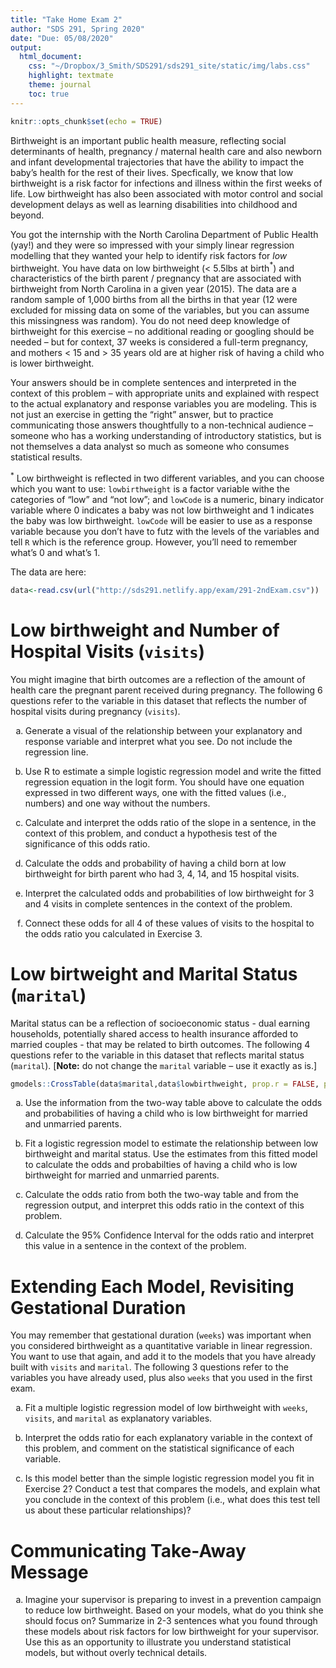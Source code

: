 ```yaml
---
title: "Take Home Exam 2"
author: "SDS 291, Spring 2020"
date: "Due: 05/08/2020"
output:
  html_document:
    css: "~/Dropbox/3_Smith/SDS291/sds291_site/static/img/labs.css"
    highlight: textmate
    theme: journal
    toc: true
---
```


```r
knitr::opts_chunk$set(echo = TRUE)
```

Birthweight is an important public health measure, reflecting social determinants of health, pregnancy / maternal health care and also newborn and infant developmental trajectories that have the ability to impact the baby's health for the rest of their lives. Specfically, we know that low birthweight is a risk factor for infections and illness within the first weeks of life. Low birthweight has also been associated with motor control and social development delays as well as learning disabilities into childhood and beyond. 

You got the internship with the North Carolina Department of Public Health (yay!) and they were so impressed with your simply linear regression modelling that they wanted your help to identify risk factors for *low* birthweight. You have data on low birthweight (< 5.5lbs at birth$^*$) and characteristics of the birth parent / pregnancy that are associated with birthweight from North Carolina in a given year (2015). The data are a random sample of 1,000 births from all the births in that year (12 were excluded for missing data on some of the variables, but you can assume this missingness was random). You do not need deep knowledge of birthweight for this exercise -- no additional reading or googling should be needed -- but for context, 37 weeks is considered a full-term pregnancy, and mothers < 15 and > 35 years old are at higher risk of having a child who is lower birthweight.

Your answers should be in complete sentences and interpreted in the context of this problem -- with appropriate units and explained with respect to the actual explanatory and response variables you are modeling. This is not just an exercise in getting the "right" answer, but to practice communicating those answers thoughtfully to a non-technical audience -- someone who has a working understanding of introductory statistics, but is not themselves a data analyst so much as someone who consumes statistical results.

$^*$ Low birthweight is reflected in two different variables, and you can choose which you want to use: `lowbirthweight` is a factor variable withe the categories of  "low" and "not low"; and `lowCode` is a numeric, binary indicator variable where 0 indicates a baby was not low birthweight and 1 indicates the baby was low birthweight. `lowCode` will be easier to use as a response variable because you don't have to futz with the levels of the variables and tell `R` which is the reference group. However, you'll need to remember what's 0 and what's 1. 

The data are here:
```r
data<-read.csv(url("http://sds291.netlify.app/exam/291-2ndExam.csv"))
```


# Low birthweight and Number of Hospital Visits (`visits`)

You might imagine that birth outcomes are a reflection of the amount of health care the pregnant parent received during pregnancy. The following 6 questions refer to the variable in this dataset that reflects the number of hospital visits during pregnancy (`visits`).

a. Generate a visual of the relationship between your explanatory and response variable and interpret what you see. Do not include the regression line.

b. Use R to estimate a simple logistic regression model and write the fitted regression equation in the logit form. You should have one equation expressed in two different ways, one with the fitted values (i.e., numbers) and one way without the numbers.

c. Calculate and interpret the odds ratio of the slope in a sentence, in the context of this problem, and conduct a hypothesis test of the significance of this odds ratio.

d. Calculate the odds and probability of having a child born at low birthweight for birth parent who had 3, 4, 14, and 15 hospital visits. 

e. Interpret the calculated odds and probabilities of low birthweight for 3 and 4 visits in complete sentences in the context of the problem.

f. Connect these odds for all 4 of these values of visits to the hospital to the odds ratio you calculated in Exercise 3.


# Low birtweight and Marital Status (`marital`)

Marital status can be a reflection of socioeconomic status - dual earning households, potentially shared access to health insurance afforded to married couples - that may be related to birth outcomes. The following 4 questions refer to the variable in this dataset that reflects marital status (`marital`). [**Note:** do not change the `marital` variable -- use it exactly as is.]

```r
gmodels::CrossTable(data$marital,data$lowbirthweight, prop.r = FALSE, prop.c=FALSE,prop.t = FALSE, prop.chisq = FALSE)
```

a. Use the information from the two-way table above to calculate the odds and probabilities of having a child who is low birthweight for married and unmarried parents.

b. Fit a logistic regression model to estimate the relationship between low birthweight and marital status. Use the estimates from this fitted model to calculate the odds and probabilties of having a child who is low birthweight for married and unmarried parents.

c. Calculate the odds ratio from both the two-way table and from the regression output, and interpret this odds ratio in the context of this problem.

d. Calculate the 95% Confidence Interval for the odds ratio and interpret this value in a sentence in the context of the problem.

# Extending Each Model, Revisiting Gestational Duration

You may remember that gestational duration (`weeks`) was important when you considered birthweight as a quantitative variable in linear regression. You want to use that again, and add it to the models that you have already built with `visits` and `marital`. The following 3 questions refer to the variables you have already used, plus also `weeks` that you used in the first exam.

a. Fit a multiple logistic regression model of low birthweight with `weeks`, `visits`, and `marital` as explanatory variables. 

b. Interpret the odds ratio for each explanatory variable in the context of this problem, and comment on the statistical significance of each variable.

c. Is this model better than the simple logistic regression model you fit in Exercise 2? Conduct a test that compares the models, and explain what you conclude in the context of this problem (i.e., what does this test tell us about these particular relationships)?

# Communicating Take-Away Message

a. Imagine your supervisor is preparing to invest in a prevention campaign to reduce low birthweight. Based on your models, what do you think she should focus on? Summarize in 2-3 sentences what you found through these models about risk factors for low birthweight for your supervisor. Use this as an opportunity to illustrate you understand statistical models, but without overly technical details.
